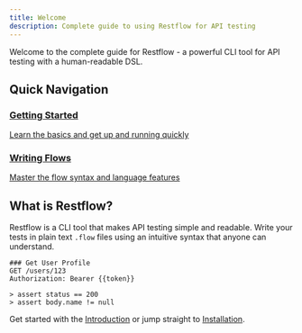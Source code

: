 ```yaml
---
title: Welcome
description: Complete guide to using Restflow for API testing
---
```


Welcome to the complete guide for Restflow - a powerful CLI tool for API testing with a human-readable DSL.

## Quick Navigation

<div className="grid grid-cols-1 md:grid-cols-2 gap-4 mt-6">
  <a href="/docs/getting-started/introduction" className="block p-4 border rounded-lg hover:bg-gray-50 dark:hover:bg-gray-800">
    <h3 className="font-semibold">Getting Started</h3>
    <p className="text-sm text-gray-600 dark:text-gray-400">Learn the basics and get up and running quickly</p>
  </a>

  <a href="/docs/writing-flows/basics" className="block p-4 border rounded-lg hover:bg-gray-50 dark:hover:bg-gray-800">
    <h3 className="font-semibold">Writing Flows</h3>
    <p className="text-sm text-gray-600 dark:text-gray-400">Master the flow syntax and language features</p>
  </a>
</div>

## What is Restflow?

Restflow is a CLI tool that makes API testing simple and readable. Write your tests in plain text `.flow` files using an intuitive syntax that anyone can understand.

```flow
### Get User Profile
GET /users/123
Authorization: Bearer {{token}}

> assert status == 200
> assert body.name != null
```

Get started with the [Introduction](/docs/getting-started/introduction) or jump straight to [Installation](/docs/getting-started/installation).
